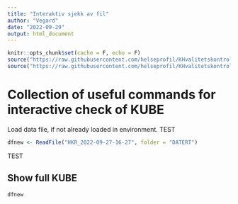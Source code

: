 ```yaml
---
title: "Interaktiv sjekk av fil"
author: "Vegard"
date: "2022-09-29"
output: html_document
---
```

```r
knitr::opts_chunk$set(cache = F, echo = F)
source("https://raw.githubusercontent.com/helseprofil/KHvalitetskontroll/main/R/misc.R")
source("https://raw.githubusercontent.com/helseprofil/KHvalitetskontroll/main/R/functions_step1.R")
```
# Collection of useful commands for interactive check of KUBE

Load data file, if not already loaded in environment.
TEST
```r
dfnew <- ReadFile("HKR_2022-09-27-16-27", folder = "DATERT")
```

TEST

## Show full KUBE

```r
dfnew 
```

